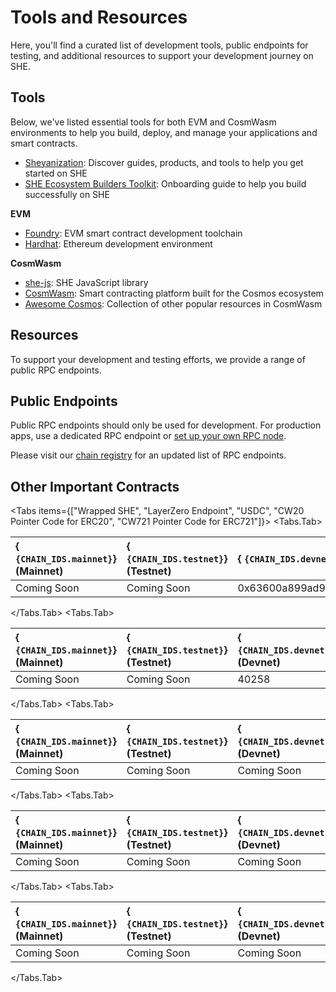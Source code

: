 
# Tools and Resources

Here, you'll find a curated list of development tools, public endpoints for
testing, and additional resources to support your development journey on SHE.

## Tools

Below, we've listed essential tools for both EVM and CosmWasm environments to
help you build, deploy, and manage your applications and smart contracts.

- [Sheyanization](https://sheyanization.com/): Discover guides, products, and
  tools to help you get started on SHE
- [SHE Ecosystem Builders Toolkit](https://she-foundation.notion.site/SHE-Ecosystem-Builders-Toolkit-836deaebca204452909d0bf9365d8116):
  Onboarding guide to help you build successfully on SHE

**EVM**

- [Foundry](https://getfoundry.sh/): EVM smart contract development toolchain
- [Hardhat](https://hardhat.org/): Ethereum development environment

**CosmWasm**

- [she-js](https://github.com/she-protocol/she-js/): SHE JavaScript library
- [CosmWasm](https://docs.cosmwasm.com/docs/): Smart contracting platform built
  for the Cosmos ecosystem
- [Awesome Cosmos](https://github.com/cosmos/awesome-cosmos): Collection of
  other popular resources in CosmWasm

## Resources

To support your development and testing efforts, we provide a range of public
RPC endpoints.

## Public Endpoints

<Callout type="warning">Public RPC endpoints should only be used for development. For production apps, use a dedicated RPC endpoint or [set up your own RPC node](/running-a-she-node).</Callout>

Please visit our
[chain registry](https://github.com/she-protocol/chain-registry/blob/main/chains.json)
for an updated list of RPC endpoints.


## Other Important Contracts

<Tabs items={["Wrapped SHE", "LayerZero Endpoint", "USDC", "CW20 Pointer Code for ERC20", "CW721 Pointer Code for ERC721"]}>
  <Tabs.Tab>

| { <Code color="gray" variant="soft">{CHAIN_IDS.mainnet}</Code>} (Mainnet) | { <Code color="gray" variant="soft">{CHAIN_IDS.testnet}</Code>} (Testnet) | { <Code color="gray" variant="soft">{CHAIN_IDS.devnet}</Code>} (Devnet) |
| :------------------------------------------------------------------------ | :------------------------------------------------------------------------ | :---------------------------------------------------------------------- |
| Coming Soon                                                               | Coming Soon                                                               | 0x63600a899ad94ae1bc638504fa56d8a6144df2fe                              |

  </Tabs.Tab>
  <Tabs.Tab>

| { <Code color="gray" variant="soft">{CHAIN_IDS.mainnet}</Code>} (Mainnet) | { <Code color="gray" variant="soft">{CHAIN_IDS.testnet}</Code>} (Testnet) | { <Code color="gray" variant="soft">{CHAIN_IDS.devnet}</Code>} (Devnet) |
| :------------------------------------------------------------------------ | :------------------------------------------------------------------------ | :---------------------------------------------------------------------- |
| Coming Soon                                                               | Coming Soon                                                               | 40258                                                                   |

  </Tabs.Tab>
  <Tabs.Tab>

| { <Code color="gray" variant="soft">{CHAIN_IDS.mainnet}</Code>} (Mainnet) | { <Code color="gray" variant="soft">{CHAIN_IDS.testnet}</Code>} (Testnet) | { <Code color="gray" variant="soft">{CHAIN_IDS.devnet}</Code>} (Devnet) |
| :------------------------------------------------------------------------ | :------------------------------------------------------------------------ | :---------------------------------------------------------------------- |
| Coming Soon                                                               | Coming Soon                                                               | Coming Soon                                                             |

  </Tabs.Tab>
  <Tabs.Tab>

| { <Code color="gray" variant="soft">{CHAIN_IDS.mainnet}</Code>} (Mainnet) | { <Code color="gray" variant="soft">{CHAIN_IDS.testnet}</Code>} (Testnet) | { <Code color="gray" variant="soft">{CHAIN_IDS.devnet}</Code>} (Devnet) |
| :------------------------------------------------------------------------ | :------------------------------------------------------------------------ | :---------------------------------------------------------------------- |
| Coming Soon                                                               | Coming Soon                                                               | Coming Soon                                                             |

  </Tabs.Tab>
  <Tabs.Tab>

| { <Code color="gray" variant="soft">{CHAIN_IDS.mainnet}</Code>} (Mainnet) | { <Code color="gray" variant="soft">{CHAIN_IDS.testnet}</Code>} (Testnet) | { <Code color="gray" variant="soft">{CHAIN_IDS.devnet}</Code>} (Devnet) |
| :------------------------------------------------------------------------ | :------------------------------------------------------------------------ | :---------------------------------------------------------------------- |
| Coming Soon                                                               | Coming Soon                                                               | Coming Soon                                                             |

  </Tabs.Tab>
</Tabs>
